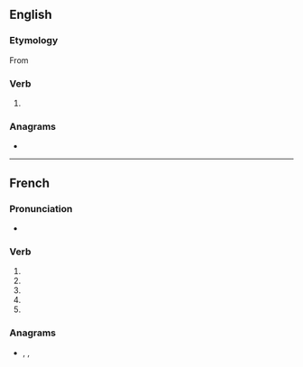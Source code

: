 {{also|polarisé}}
==English==

===Etymology===
From {{der|en|fr|polariser}}

===Verb===
{{en-verb|polaris}}

# {{standard spelling of|from=non-Oxford British spelling|polarize|lang=en}}

===Anagrams===
* {{anagrams|en|a=aeiloprs|rape oils}}

----

==French==

===Pronunciation===
* {{IPA|lang=fr|/pɔ.la.ʁiz/}}

===Verb===
{{head|fr|verb form}}

# {{inflection of|polariser||1|s|pres|indc|lang=fr}}
# {{inflection of|polariser||3|s|pres|indc|lang=fr}}
# {{inflection of|polariser||1|s|pres|subj|lang=fr}}
# {{inflection of|polariser||1|s|pres|subj|lang=fr}}
# {{inflection of|polariser||2|s|impr|lang=fr}}

===Anagrams===
* {{l|fr|ploieras}}, {{l|fr|polaires}}, {{l|fr|spoliera}}